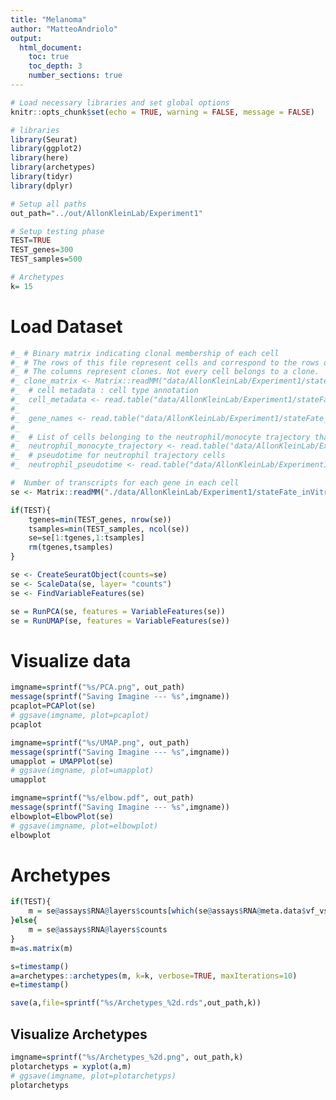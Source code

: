 ```yaml
---
title: "Melanoma"
author: "MatteoAndriolo"
output: 
  html_document: 
    toc: true
    toc_depth: 3
    number_sections: true
---
```


```r
# Load necessary libraries and set global options
knitr::opts_chunk$set(echo = TRUE, warning = FALSE, message = FALSE)

# libraries
library(Seurat)
library(ggplot2)
library(here)
library(archetypes)
library(tidyr)
library(dplyr)

# Setup all paths
out_path="../out/AllonKleinLab/Experiment1"

# Setup testing phase
TEST=TRUE
TEST_genes=300
TEST_samples=500

# Archetypes
k= 15
```

# Load Dataset
```r
#_ # Binary matrix indicating clonal membership of each cell
#_ # The rows of this file represent cells and correspond to the rows of _counts_matrix_in_vitro_ (above).
#_ # The columns represent clones. Not every cell belongs to a clone. 
#_ clone_matrix <- Matrix::readMM("data/AllonKleinLab/Experiment1/stateFate_inVitro_clone_matrix.mtx")
#_  # cell metadata : cell type annotation
#_  cell_metadata <- read.table("data/AllonKleinLab/Experiment1/stateFate_inVitro_metadata.txt",header=TRUE,sep = "\t" )
#_  
#_  gene_names <- read.table("data/AllonKleinLab/Experiment1/stateFate_inVitro_gene_names.txt")
#_  
#_  # List of cells belonging to the neutrophil/monocyte trajectory that were used in becnmark analysis
#_  neutrophil_monocyte_trajectory <- read.table("data/AllonKleinLab/Experiment1/stateFate_inVitro_neutrophil_monocyte_trajectory.txt",header=TRUE,sep="\t")
#_  # pseudotime for neutrophil trajectory cells
#_  neutrophil_pseudotime <- read.table("data/AllonKleinLab/Experiment1/stateFate_inVitro_neutrophil_pseudotime.txt",header=TRUE, sep="\t")

#  Number of transcripts for each gene in each cell
se <- Matrix::readMM("./data/AllonKleinLab/Experiment1/stateFate_inVitro_normed_counts.mtx" )

if(TEST){
    tgenes=min(TEST_genes, nrow(se))
    tsamples=min(TEST_samples, ncol(se))
    se=se[1:tgenes,1:tsamples]
    rm(tgenes,tsamples)
}

se <- CreateSeuratObject(counts=se)
se <- ScaleData(se, layer= "counts") 
se <- FindVariableFeatures(se)

se = RunPCA(se, features = VariableFeatures(se))
se = RunUMAP(se, features = VariableFeatures(se))
```

# Visualize data
```r
imgname=sprintf("%s/PCA.png", out_path)
message(sprintf("Saving Imagine --- %s",imgname))
pcaplot=PCAPlot(se)
# ggsave(imgname, plot=pcaplot)
pcaplot
```

```r
imgname=sprintf("%s/UMAP.png", out_path)
message(sprintf("Saving Imagine --- %s",imgname))
umapplot = UMAPPlot(se)
# ggsave(imgname, plot=umapplot)
umapplot
```

```r
imgname=sprintf("%s/elbow.pdf", out_path)
message(sprintf("Saving Imagine --- %s",imgname))
elbowplot=ElbowPlot(se)
# ggsave(imgname, plot=elbowplot)
elbowplot
```

# Archetypes
```r
if(TEST){
    m = se@assays$RNA@layers$counts[which(se@assays$RNA@meta.data$vf_vst_counts_rank>0),]
}else{
    m = se@assays$RNA@layers$counts
}
m=as.matrix(m)

s=timestamp()
a=archetypes::archetypes(m, k=k, verbose=TRUE, maxIterations=10)
e=timestamp()

save(a,file=sprintf("%s/Archetypes_%2d.rds",out_path,k))
```

## Visualize Archetypes
```r
imgname=sprintf("%s/Archetypes_%2d.png", out_path,k)
plotarchetyps = xyplot(a,m)
# ggsave(imgname, plot=plotarchetyps)
plotarchetyps
```
